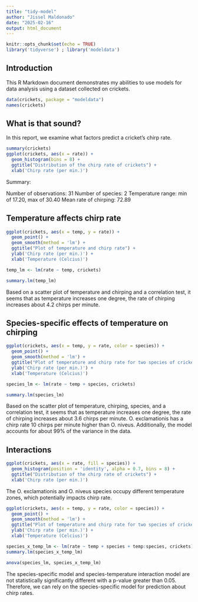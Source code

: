 ```yaml
---
title: "tidy-model"
author: "Jissel Maldonado"
date: "2025-02-16"
output: html_document
---
```


```r
knitr::opts_chunk$set(echo = TRUE)
library('tidyverse') ; library('modeldata')
```

## Introduction

This R Markdown document demonstrates my abilities to use models for data analysis using a dataset collected on crickets.

```r
data(crickets, package = "modeldata")
names(crickets)
```

## What is that sound? 

In this report, we examine what factors predict a cricket's chirp rate. 

```r
summary(crickets)
ggplot(crickets, aes(x = rate)) + 
  geom_histogram(bins = 8) + 
  ggtitle("Distribution of the chirp rate of crickets") + 
  xlab('Chirp rate (per min.)')
```

Summary:

Number of observations: 31 Number of species: 2 Temperature range: min of 17.20, max of 30.40 Mean rate of chirping: 72.89

## Temperature affects chirp rate

```r
ggplot(crickets, aes(x = temp, y = rate)) +
  geom_point() + 
  geom_smooth(method = 'lm') +
  ggtitle("Plot of temperature and chirp rate") + 
  ylab('Chirp rate (per min.)') + 
  xlab('Temperature (Celcius)')

temp_lm <- lm(rate ~ temp, crickets)

summary.lm(temp_lm)
```

Based on a scatter plot of temperature and chirping and a correlation test, it seems that as temperature increases one degree, the rate of chirping increases about 4.2 chirps per minute.

## Species-specific effects of temperature on chirping

```r
ggplot(crickets, aes(x = temp, y = rate, color = species)) + 
  geom_point() + 
  geom_smooth(method = 'lm') + 
  ggtitle("Plot of temperature and chirp rate for two species of crickets") + 
  ylab('Chirp rate (per min.)') + 
  xlab('Temperature (Celcius)')

species_lm <- lm(rate ~ temp + species, crickets)

summary.lm(species_lm)
```

Based on the scatter plot of temperature, chirping, species, and a correlation test, it seems that as temperature increases one degree, the rate of chirping increases about 3.6 chirps per minute. O. exclamationis has a chirp rate 10 chirps per minute higher than O. niveus. Additionally, the model accounts for about 99% of the variance in the data. 

## Interactions

```r
ggplot(crickets, aes(x = rate, fill = species)) + 
  geom_histogram(position = 'identity', alpha = 0.7, bins = 8) + 
  ggtitle("Distribution of the chirp rate of crickets") + 
  xlab('Chirp rate (per min.)')
```

The O. exclamationis and O. niveus species occupy different temperature zones, which potentially impacts chirp rate.

```r
ggplot(crickets, aes(x = temp, y = rate, color = species)) + 
  geom_point() + 
  geom_smooth(method = 'lm') + 
  ggtitle("Plot of temperature and chirp rate for two species of crickets") + 
  ylab('Chirp rate (per min.)') + 
  xlab('Temperature (Celcius)')

species_x_temp_lm <- lm(rate ~ temp + species + temp:species, crickets)
summary.lm(species_x_temp_lm)

anova(species_lm, species_x_temp_lm)
```

The species-specific model and species-temperature interaction model are not statistically significantly different with a p-value greater than 0.05. Therefore, we can rely on the species-specific model for prediction about chirp rates.